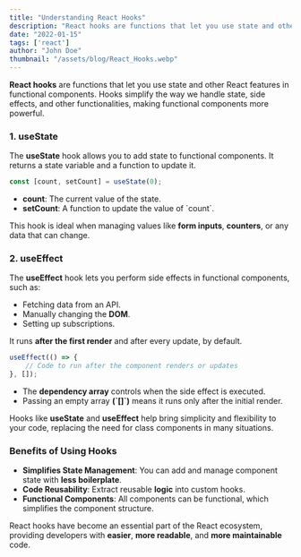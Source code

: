 ```yaml
---
title: "Understanding React Hooks"
description: "React hooks are functions that let you use state and other React features in functional components. Learn about the useState and useEffect hooks and how they simplify state management and side effects in React applications."
date: "2022-01-15"
tags: ['react']
author: "John Doe"
thumbnail: "/assets/blog/React_Hooks.webp"
---
```


**React hooks** are functions that let you use state and other React features in functional components. Hooks simplify the way we handle state, side effects, and other functionalities, making functional components more powerful.
        
### **1. useState**
The **useState** hook allows you to add state to functional components. It returns a state variable and a function to update it.
```jsx
const [count, setCount] = useState(0);
```
- **count**: The current value of the state.
- **setCount**: A function to update the value of \`count\`.

This hook is ideal when managing values like **form inputs**, **counters**, or any data that can change.

### **2. useEffect**
The **useEffect** hook lets you perform side effects in functional components, such as:
- Fetching data from an API.
- Manually changing the **DOM**.
- Setting up subscriptions.

It runs **after the first render** and after every update, by default.
```jsx
useEffect(() => {
    // Code to run after the component renders or updates
}, []);
```
- The **dependency array** controls when the side effect is executed.
- Passing an empty array **(\`[]\`)** means it runs only after the initial render.

Hooks like **useState** and **useEffect** help bring simplicity and flexibility to your code, replacing the need for class components in many situations.

### **Benefits of Using Hooks**
- **Simplifies State Management**: You can add and manage component state with **less boilerplate**.
- **Code Reusability**: Extract reusable **logic** into custom hooks.
- **Functional Components**: All components can be functional, which simplifies the component structure.

React hooks have become an essential part of the React ecosystem, providing developers with **easier**, **more readable**, and **more maintainable** code.
